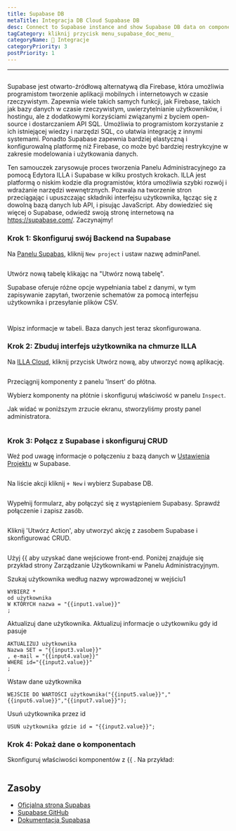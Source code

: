 ```yaml
---
title: Supabase DB
metaTitle: Integracja DB Cloud Supabase DB
desc: Connect to Supabase instance and show Supabase DB data on components
tagCategory: kliknij przycisk menu_supabase_doc_menu_
categoryName: 🔨 Integracje
categoryPriority: 3
postPriority: 1
---
```


* * *

## <h2 hidden>Supabase DB</h2>

Supabase jest otwarto-źródłową alternatywą dla Firebase, która umożliwia programistom tworzenie aplikacji mobilnych i internetowych w czasie rzeczywistym. Zapewnia wiele takich samych funkcji, jak Firebase, takich jak bazy danych w czasie rzeczywistym, uwierzytelnianie użytkowników, i hostingu, ale z dodatkowymi korzyściami związanymi z byciem open-source i dostarczaniem API SQL. Umożliwia to programistom korzystanie z ich istniejącej wiedzy i narzędzi SQL, co ułatwia integrację z innymi systemami. Ponadto Supabase zapewnia bardziej elastyczną i konfigurowalną platformę niż Firebase, co może być bardziej restrykcyjne w zakresie modelowania i użytkowania danych.

Ten samouczek zarysowuje proces tworzenia Panelu Administracyjnego za pomocą Edytora ILLA i Supabase w kilku prostych krokach. ILLA jest platformą o niskim kodzie dla programistów, która umożliwia szybki rozwój i wdrażanie narzędzi wewnętrznych. Pozwala na tworzenie stron przeciągając i upuszczając składniki interfejsu użytkownika, łącząc się z dowolną bazą danych lub API, i pisując JavaScript. Aby dowiedzieć się więcej o Supabase, odwiedź swoją stronę internetową na <https://supabase.com/>. Zaczynajmy!

### Krok 1: Skonfiguruj swój Backend na Supabase

Na [Panelu Supabas](https://app.supabase.com/projects), kliknij `New project` i ustaw nazwę adminPanel.

<img
  src='https://cdn.illacloud.com/official-website/img/docs/assemble/supabase1.png'
  alt=""
/>

Utwórz nową tabelę klikając na "Utwórz nową tabelę".

Supabase oferuje różne opcje wypełniania tabel z danymi, w tym zapisywanie zapytań, tworzenie schematów za pomocą interfejsu użytkownika i przesyłanie plików CSV.

<img
  src='https://cdn.illacloud.com/official-website/img/docs/assemble/supabase2.png'
  alt=""
/>

<img
  src='https://cdn.illacloud.com/official-website/img/docs/assemble/supabase3.png'
  alt=""
/>

Wpisz informacje w tabeli. Baza danych jest teraz skonfigurowana.

### Krok 2: Zbuduj interfejs użytkownika na chmurze ILLA

Na [ILLA Cloud](https://cloud.illacloud.com), kliknij przycisk Utwórz nową, aby utworzyć nową aplikację.

<img
  src='https://cdn.illacloud.com/official-website/img/docs/assemble/supabase4.png'
  alt=""
/>

Przeciągnij komponenty z panelu 'Insert' do płótna.

Wybierz komponenty na płótnie i skonfiguruj właściwość w panelu `Inspect`.

Jak widać w poniższym zrzucie ekranu, stworzyliśmy prosty panel administratora.

<img
  src='https://cdn.illacloud.com/official-website/img/docs/assemble/supabase5.png'
  alt=""
/>

### Krok 3: Połącz z Supabase i skonfiguruj CRUD

Weź pod uwagę informacje o połączeniu z bazą danych w [Ustawienia Projektu](https://app.supabase.com/project/hdcfnsxpwwgboqomdrhp/settings/database) w Supabase.

<img
  src='https://cdn.illacloud.com/official-website/img/docs/assemble/supabase6.png'
  alt=""
/>

Na liście akcji kliknij `+ New` i wybierz Supabase DB.

<img
  src='https://cdn.illacloud.com/official-website/img/docs/assemble/supabase7.png'
  alt=""
/>

Wypełnij formularz, aby połączyć się z wystąpieniem Supabasy. Sprawdź połączenie i zapisz zasób.

<img
  src='https://cdn.illacloud.com/official-website/img/docs/assemble/supabase8.png'
  alt=""
/>

Kliknij 'Utwórz Action', aby utworzyć akcję z zasobem Supabase i skonfigurować CRUD.

<img
  src='https://cdn.illacloud.com/official-website/img/docs/assemble/supabase9.png'
  alt=""
/>

Użyj {{ aby uzyskać dane wejściowe front-end. Poniżej znajduje się przykład strony Zarządzanie Użytkownikami w Panelu Administracyjnym.

Szukaj użytkownika według nazwy wprowadzonej w wejściu1

```
WYBIERZ *
od użytkownika
W KTÓRYCH nazwa = "{{input1.value}}"
;
```

Aktualizuj dane użytkownika. Aktualizuj informacje o użytkowniku gdy id pasuje

```
AKTUALIZUJ użytkownika
Nazwa SET = "{{input3.value}}"
, e-mail = "{{input4.value}}"
WHERE id="{{input2.value}}"
;
```

Wstaw dane użytkownika

```
WEJŚCIE DO WARTOŚCI użytkownika("{{input5.value}}","{{input6.value}}","{{input7.value}}");
```

Usuń użytkownika przez id

```
USUŃ użytkownika gdzie id = "{{input2.value}}";
```

### Krok 4: Pokaż dane o komponentach

Skonfiguruj właściwości komponentów z {{ . Na przykład:

<img
  src='https://cdn.illacloud.com/official-website/img/docs/assemble/supabase10.png'
  alt=""
/>

## Zasoby

-   [Oficjalna strona Supabas](https://supabase.com/)
-   [Supabase GitHub](https://github.com/supabase/supabase)
-   [Dokumentacja Supabasa](https://supabase.com/docs)
